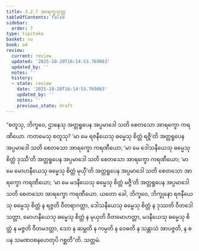 ```yaml
---
title: 3.2.7 အာရက္ခသုတ္တ
tableOfContents: false
sidebar:
  order: 7
type: tipitaka
basket: su
book: a4
review:
  current: review
  updated: '2025-10-20T16:14:53.769063'
  updated_by: ''
  notes: ''
  history:
  - state: review
    date: '2025-10-20T16:14:53.769063'
    updated_by: ''
    notes: ''
    previous_state: draft
---
```



<DynamicBreadcrumb />


<ReviewStatus review={frontmatter.review} showDetails={true} />

<HypothesisAnnotation frontmatter={frontmatter} />

<Division number="117" book="a4" e="ch" v="15" p="435">

<Paragraph number="771" book="a4">
“စတူသု, ဘိက္ခဝေ, ဌာနေသု အတ္တရူပေန အပ္ပမာဒေါ သတိ စေတသော အာရက္ခော ကရဏီယော. ကတမေသု စတူသု? ‘မာ မေ ရဇနီယေသု ဓမ္မေသု စိတ္တံ ရဇ္ဇီ’တိ အတ္တရူပေန အပ္ပမာဒေါ သတိ စေတသော အာရက္ခော ကရဏီယော; ‘မာ မေ ဒေါသနီယေသု ဓမ္မေသု စိတ္တံ ဒုဿီ’တိ အတ္တရူပေန အပ္ပမာဒေါ သတိ စေတသော အာရက္ခော ကရဏီယော; ‘မာ မေ မောဟနီယေသု ဓမ္မေသု စိတ္တံ မုယှီ’တိ အတ္တရူပေန အပ္ပမာဒေါ သတိ စေတသော အာရက္ခော ကရဏီယော; ‘မာ မေ မဒနီယေသု ဓမ္မေသု စိတ္တံ မဇ္ဇီ’တိ အတ္တရူပေန အပ္ပမာဒေါ သတိ စေတသော အာရက္ခော ကရဏီယော.
</Paragraph>

<Paragraph number="772" book="a4">
ယတော ခေါ, ဘိက္ခဝေ, ဘိက္ခုနော ရဇနီယေသု ဓမ္မေသု စိတ္တံ န ရဇ္ဇတိ ဝီတရာဂတ္တာ, ဒေါသနီယေသု ဓမ္မေသု စိတ္တံ န ဒုဿတိ ဝီတဒေါသတ္တာ, မောဟနီယေသု ဓမ္မေသု စိတ္တံ န မုယှတိ ဝီတမောဟတ္တာ, မဒနီယေသု ဓမ္မေသု စိတ္တံ န မဇ္ဇတိ ဝီတမဒတ္တာ, သော န ဆမ္ဘတိ န ကမ္ပတိ န ဝေဓတိ န သန္တာသံ အာပဇ္ဇတိ, န စ ပန သမဏဝစနဟေတုပိ ဂစ္ဆတီ”တိ.

</Paragraph>
</Division>

<Paragraph number="773" type="center" book="a4">
သတ္တမံ.
</Paragraph>
